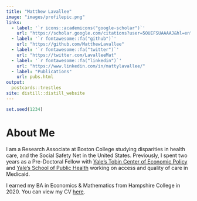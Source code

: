 ```yaml
---
title: "Matthew Lavallee"
image: "images/profilepic.png"
links:
  - label: '`r icons::academicons("google-scholar")`'
    url: "https://scholar.google.com/citations?user=5OUEFSUAAAAJ&hl=en"
  - label: '`r fontawesome::fa("github")`'
    url: "https://github.com/MatthewLavallee"
  - label: '`r fontawesome::fa("twitter")`'
    url: "https://twitter.com/LavalleeMat"
  - label: '`r fontawesome::fa("linkedin")`'
    url: "https://www.linkedin.com/in/mattylavallee/"
  - label: "Publications"
    url: pubs.html
output: 
  postcards::trestles
site: distill::distill_website
---
```


<link rel="stylesheet" href="academicicons/css/academicons.min.css"/>

```r
set.seed(1234)
```
# About Me

I am a Research Associate at Boston College studying disparities in health care, and the Social Safety Net in the United States. Previously, I spent two years as a Pre-Doctoral Fellow with [Yale's Tobin Center of Economic Policy](https://tobin.yale.edu/tobin-predoctoral-fellows) and [Yale's School of Public Health](https://ysph.yale.edu/) working on access and quality of care in Medicaid.

I earned my BA in Economics & Mathematics from Hampshire College in 2020. You can view my CV [here](./files/CV/cv2.pdf).